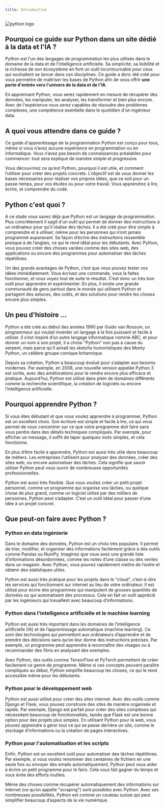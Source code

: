 ```yaml
---
title: Introduction
---
```


![python logo](./img/python-logo-generic.svg)

## Pourquoi ce guide sur Python dans un site dédié à la data et l'IA ?

Python est l'un des langages de programmation les plus utilisés dans le domaine de la data et de l'intelligence artificielle. Sa simplicité, sa lisibilité et la richesse de son écosystème en font un outil incontournable pour ceux qui souhaitent se lancer dans ces disciplines. Ce guide a donc été créé pour vous permettre de maîtriser les bases de Python afin de vous offrir **une porte d'entrée vers l'univers de la data et de l'IA**.

En apprennant Python, vous serez rapidement en mesure de récupérer des données, les manipuler, les analyser, les transformer et bien plus encore. Avec de l'expérience vous serez capables de résoudre des problèmes complexes, une compétence esentielle dans le quotidien d'un ingénieur data.

## A quoi vous attendre dans ce guide ?

Ce guide d'apprentissage de la programmation Python est conçu pour tous, même si vous n’avez aucune expérience en programmation ou en informatique. Vous n’avez pas besoin de connaissances préalables pour commencer: tout sera expliqué de manière simple et progressive.

Vous découvrirez ce qu’est Python, pourquoi il est utile, et comment l’utiliser pour créer des projets concrets. L’objectif est de vous donner les bases nécessaires pour réaliser vos propres idées, que ce soit pour un passe-temps, pour vos études ou pour votre travail. Vous apprendrez à lire, écrire, et comprendre du code.

## Python c'est quoi ?

A ce stade vous savez déjà que Python est un langage de programmation. Plus concrêtement il sagit d'un outil qui permet de donner des instructions à un ordinateur pour qu’il réalise des tâches. Il a été créé pour être simple à comprendre et à utiliser, même pour les personnes qui n’ont jamais programmé auparavant. Sa façon d’écrire des instructions ressemble presque à de l’anglais, ce qui le rend idéal pour les débutants. Avec Python, vous pouvez créer des choses variées comme des sites web, des applications ou encore des programmes pour automatiser des tâches répétitives.

Un des grands avantages de Python, c’est que vous pouvez tester vos idées immédiatement. Vous écrivez une commande, vous la faites fonctionner, et vous voyez tout de suite le résultat. C’est donc un très bon outil pour apprendre et expérimenter. En plus, il existe une grande communauté de gens partout dans le monde qui utilisent Python et partagent des astuces, des outils, et des solutions pour rendre les choses encore plus simples.

## Un peu d'histoire ...

Python a été créé au début des années 1990 par Guido van Rossum, un programmeur qui voulait inventer un langage à la fois puissant et facile à utiliser. Il s’est inspiré d’un autre langage informatique nommé ABC, et pour donner un nom à son projet, il a choisi "Python" non pas à cause du serpent, mais parce qu’il aimait les sketchs humoristiques des Monty Python, un célèbre groupe comique britannique.

Depuis sa création, Python a beaucoup évolué pour s’adapter aux besoins modernes. Par exemple, en 2008, une nouvelle version appelée Python 3 est sortie, avec des améliorations pour le rendre encore plus efficace et pratique. Aujourd’hui, Python est utilisé dans plein de domaines différents comme la recherche scientifique, la création de logiciels ou encore l’intelligence artificielle.

## Pourquoi apprendre Python ?

Si vous êtes débutant et que vous voulez apprendre à programmer, Python est un excellent choix. Son écriture est simple et facile à lire, ce qui vous permet de vous concentrer sur ce que votre programme doit faire sans vous perdre dans des détails techniques compliqués. Par exemple, pour afficher un message, il suffit de taper quelques mots simples, et cela fonctionne.

En plus d’être facile à apprendre, Python est aussi très utile dans beaucoup de métiers. Les entreprises l’utilisent pour analyser des données, créer des sites web, ou encore automatiser des tâches. Cela signifie que savoir utiliser Python peut vous ouvrir de nombreuses opportunités professionnelles.

Python est aussi très flexible. Que vous vouliez créer un petit projet personnel, comme un programme qui organise vos tâches, ou quelque chose de plus grand, comme un logiciel utilisé par des milliers de personnes, Python peut s’adapter. C’est un outil idéal pour passer d’une idée à un projet concret.

## Que peut-on faire avec Python ?

### Python en data ingénierie

Dans le domaine des données, Python est un choix très populaire. Il permet de trier, modifier, et organiser des informations facilement grâce à des outils comme Pandas ou NumPy. Imaginez que vous avez une grande liste d’informations désordonnées, comme les notes d’une classe ou des ventes dans un magasin. Avec Python, vous pouvez rapidement mettre de l’ordre et obtenir des statistiques utiles.

Python est aussi très pratique pour les projets dans le "cloud", c’est-à-dire les services qui fonctionnent sur internet au lieu de votre ordinateur. Il est utilisé pour écrire des programmes qui manipulent de grosses quantités de données ou qui automatisent des processus. Cela en fait un outil apprécié par les ingénieurs qui travaillent avec beaucoup d’informations.

### Python dans l'intelligence artificielle et le machine learning

Python est aussi très important dans les domaines de l’intelligence artificielle (IA) et de l’apprentissage automatique (machine learning). Ce sont des technologies qui permettent aux ordinateurs d’apprendre et de prendre des décisions sans qu’on leur donne des instructions précises. Par exemple, un programme peut apprendre à reconnaître des visages ou à recommander des films en analysant des exemples.

Avec Python, des outils comme TensorFlow et PyTorch permettent de créer facilement ce genre de programme. Même si ces concepts peuvent paraître compliqués au début, Python simplifie beaucoup les choses, ce qui le rend accessible même pour les débutants.

### Python pour le développement web

Python est aussi utilisé pour créer des sites internet. Avec des outils comme Django et Flask, vous pouvez construire des sites de manière organisée et rapide. Par exemple, Django est parfait pour créer des sites complexes qui nécessitent beaucoup de fonctionnalités, tandis que Flask est une bonne option pour des projets plus simples. En utilisant Python pour le web, vous pouvez apprendre à gérer tout ce qui se passe derrière un site, comme le stockage d’informations ou la création de pages interactives.

### Python pour l'automatisation et les scripts

Enfin, Python est un excellent outil pour automatiser des tâches répétitives. Par exemple, si vous voulez renommer des centaines de fichiers en une seule fois ou envoyer des emails automatiquement, Python peut vous aider à écrire un petit programme pour le faire. Cela vous fait gagner du temps et vous évite des efforts inutiles.

Même des choses comme récupérer automatiquement des informations sur internet (ce qu’on appelle "scraping") sont possibles avec Python. Avec ses nombreuses possibilités, Python est comme un couteau suisse qui peut simplifier beaucoup d’aspects de la vie numérique.
